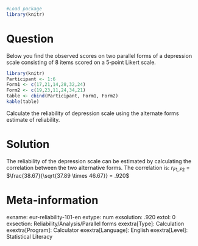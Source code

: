 ```r
#Load package
library(knitr)
```
Question
========
Below you find the observed scores on two parallel forms of a depression scale consisting of 8 items scored on a 5‐point Likert scale.

```r
library(knitr)
Participant <- 1:6
Form1 <- c(17,21,14,28,32,24)
Form2 <- c(19,23,11,24,34,21)
table <- cbind(Participant, Form1, Form2)
kable(table)
```

Calculate the reliability of depression scale using the alternate forms estimate of reliability.


Solution
========
The reliability of the depression scale can be estimated by calculating the correlation between the two alternative forms. The correlation is: $r_{F1,F2}$ = $\frac{38.67}{\sqrt{37.89 \times 46.67}} = .920$


Meta-information
================
exname: eur-reliability-101-en
extype: num
exsolution: .920
extol: 0
exsection: Reliability/Analysis/Parallel forms
exextra[Type]: Calculation
exextra[Program]: Calculator
exextra[Language]: English
exextra[Level]: Statistical Literacy
